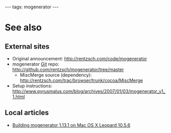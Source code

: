 ---
tags: mogenerator
---
= See also =

== External sites ==

* Original announcement: http://rentzsch.com/code/mogenerator
* mogenerator [[Git]] repo: http://github.com/rentzsch/mogenerator/tree/master
** MiscMerge source (dependency): http://rentzsch.com/trac/browser/trunk/cocoa/MiscMerge
* Setup instructions: http://www.pyrusmalus.com/blog/archives/2007/01/03/mogenerator_v1_1.html

== Local articles ==

* [[Building mogenerator 1.13.1 on Mac OS X Leopard 10.5.6]]

